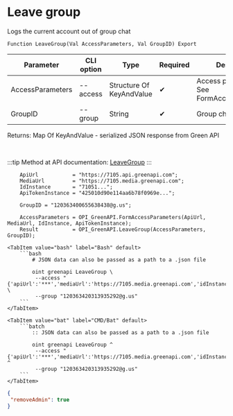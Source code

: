 ﻿---
sidebar_position: 8
description: Leave group and other functions to work with Green API in the Open Integration Package, a free open-source integration library for 1C:Enterprise 8, OneScript and CLI
keywords: [1C, 1С, 1С:Enterprise, 1С:Enterprise 8.3, API, Integration, Services, Exchange, OneScript, CLI, Green API]
---


# Leave group
 Logs the current account out of group chat



`Function LeaveGroup(Val AccessParameters, Val GroupID) Export`

  | Parameter | CLI option | Type | Required | Description |
  |-|-|-|-|-|
  | AccessParameters | --access | Structure Of KeyAndValue | &#x2714; | Access parameters. See FormAccessParameters |
  | GroupID | --group | String | &#x2714; | Group chat identifier |

  
  Returns:  Map Of KeyAndValue - serialized JSON response from Green API

<br/>

:::tip
Method at API documentation: [LeaveGroup](https://green-api.com/docs/api/groups/LeaveGroup/)
:::
<br/>



```bsl title="1C:Enterprise/OneScript code example"
    ApiUrl           = "https://7105.api.greenapi.com";
    MediaUrl         = "https://7105.media.greenapi.com";
    IdInstance       = "71051...";
    ApiTokenInstance = "425010d90e114aa6b78f0969e...";

    GroupID = "120363400655638438@g.us";

    AccessParameters = OPI_GreenAPI.FormAccessParameters(ApiUrl, MediaUrl, IdInstance, ApiTokenInstance);
    Result           = OPI_GreenAPI.LeaveGroup(AccessParameters, GroupID);
```
 

 <Tabs>
  
    <TabItem value="bash" label="Bash" default>
        ```bash
            # JSON data can also be passed as a path to a .json file
            
            oint greenapi LeaveGroup \
             --access "{'apiUrl':'***','mediaUrl':'https://7105.media.greenapi.com','idInstance':'7105187566','apiTokenInstance':'***'}" \
             --group "120363420313935292@g.us"
        ```
    </TabItem>
  
    <TabItem value="bat" label="CMD/Bat" default>
        ```batch
            :: JSON data can also be passed as a path to a .json file
            
            oint greenapi LeaveGroup ^
             --access "{'apiUrl':'***','mediaUrl':'https://7105.media.greenapi.com','idInstance':'7105187566','apiTokenInstance':'***'}" ^
             --group "120363420313935292@g.us"
        ```
    </TabItem>
</Tabs>


```json title="Result"
{
 "removeAdmin": true
}
```
